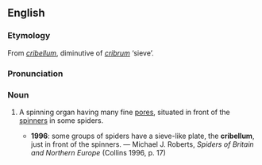 ==English==
{{wikipedia}}
===Etymology===
From {{L.}} ''[[#Latin|cribellum]]'', diminutive of ''[[cribrum]]'' ‘sieve’.

===Pronunciation===
{{IPA|/kɹɪˈbɛləm/}}

===Noun===
{{en-noun|cribella}}

# {{zoology}} A spinning organ having many fine [[pores]], situated in front of the [[spinner]]s in some spiders.
#*'''1996''': some groups of spiders have a sieve-like plate, the '''cribellum''', just in front of the spinners. — Michael J. Roberts, ''Spiders of Britain and Northern Europe'' (Collins 1996, p. 17)